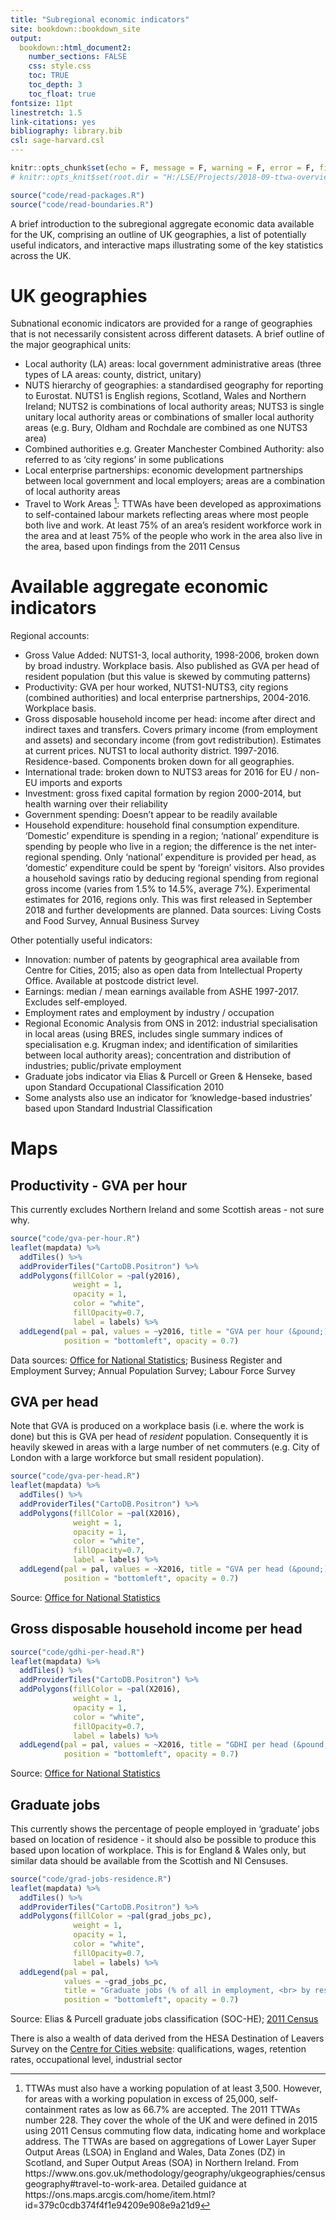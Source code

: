 ```yaml
---
title: "Subregional economic indicators"
site: bookdown::bookdown_site
output:
  bookdown::html_document2:
    number_sections: FALSE
    css: style.css
    toc: TRUE
    toc_depth: 3
    toc_float: true
fontsize: 11pt
linestretch: 1.5
link-citations: yes
bibliography: library.bib
csl: sage-harvard.csl
---
```


```r
knitr::opts_chunk$set(echo = F, message = F, warning = F, error = F, fig.align = "center", fig.pos="ht")
# knitr::opts_knit$set(root.dir = "H:/LSE/Projects/2018-09-ttwa-overview")
```

```r
source("code/read-packages.R")
source("code/read-boundaries.R")
```

A brief introduction to the subregional aggregate economic data available for the UK, comprising an outline of UK geographies, a list of potentially useful indicators, and interactive maps illustrating some of the key statistics across the UK.

# UK geographies

Subnational economic indicators are provided for a range of geographies that is not necessarily consistent across different datasets.  A brief outline of the major geographical units:

* Local authority (LA) areas: local government administrative areas (three types of LA areas: county, district, unitary)
* NUTS hierarchy of geographies: a standardised geography for reporting to Eurostat.  NUTS1 is English regions, Scotland, Wales and Northern Ireland; NUTS2 is combinations of local authority areas; NUTS3 is single unitary local authority areas or combinations of smaller local authority areas (e.g. Bury, Oldham and Rochdale are combined as one NUTS3 area)
* Combined authorities e.g. Greater Manchester Combined Authority: also referred to as 'city regions' in some publications
* Local enterprise partnerships: economic development partnerships between local government and local employers; areas are a combination of local authority areas
* Travel to Work Areas [^1]: TTWAs have been developed as approximations to self-contained labour markets reflecting areas where most people both live and work.  At least 75% of an area's resident workforce work in the area and at least 75% of the people who work in the area also live in the area, based upon findings from the 2011 Census

[^1]: TTWAs must also have a working population of at least 3,500. However, for areas with a working population in excess of 25,000, self-containment rates as low as 66.7% are accepted.  The 2011 TTWAs number 228. They cover the whole of the UK and were defined in 2015 using 2011 Census commuting flow data, indicating home and workplace address. The TTWAs are based on aggregations of Lower Layer Super Output Areas (LSOA) in England and Wales, Data Zones (DZ) in Scotland, and Super Output Areas (SOA) in Northern Ireland.  From https://www.ons.gov.uk/methodology/geography/ukgeographies/censusgeography#travel-to-work-area. Detailed guidance at https://ons.maps.arcgis.com/home/item.html?id=379c0cdb374f4f1e94209e908e9a21d9

# Available aggregate economic indicators

Regional accounts:

* Gross Value Added: NUTS1-3, local authority, 1998-2006, broken down by broad industry.  Workplace basis.  Also published as GVA per head of resident population (but this value is skewed by commuting patterns)
* Productivity: GVA per hour worked, NUTS1-NUTS3, city regions (combined authorities) and local enterprise partnerships, 2004-2016.  Workplace basis.    
* Gross disposable household income per head: income after direct and indirect taxes and transfers.  Covers primary income (from employment and assets) and secondary income (from govt redistribution).  Estimates at current prices.  NUTS1 to local authority district.  1997-2016.  Residence-based.  Components broken down for all geographies.  
* International trade: broken down to NUTS3 areas for 2016 for EU / non-EU imports and exports
* Investment: gross fixed capital formation by region 2000-2014, but health warning over their reliability
* Government spending: Doesn't appear to be readily available
* Household expenditure: household final consumption expenditure.  'Domestic' expenditure is spending in a region; 'national' expenditure is spending by people who live in a region; the difference is the net inter-regional spending.  Only 'national' expenditure is provided per head, as 'domestic' expenditure could be spent by 'foreign' visitors.   Also provides a household savings ratio by deducing regional spending from regional gross income (varies from 1.5% to 14.5%, average 7%).  Experimental estimates for 2016, regions only.  This was first released in September 2018 and further developments are planned.  Data sources: Living Costs and Food Survey, Annual Business Survey

Other potentially useful indicators:

* Innovation: number of patents by geographical area available from Centre for Cities, 2015; also as open data from Intellectual Property Office.  Available at postcode district level.  
* Earnings: median / mean earnings available from ASHE 1997-2017.  Excludes self-employed.  
* Employment rates and employment by industry / occupation
* Regional Economic Analysis from ONS in 2012: industrial specialisation in local areas (using BRES, includes single summary indices of specialisation e.g. Krugman index; and identification of similarities between local authority areas); concentration and distribution of industries; public/private employment
* Graduate jobs indicator via Elias & Purcell or Green & Henseke, based upon Standard Occupational Classification 2010
* Some analysts also use an indicator for 'knowledge-based industries' based upon Standard Industrial Classification 

# Maps 

## Productivity - GVA per hour 

This currently excludes Northern Ireland and some Scottish areas - not sure why. 

```r
source("code/gva-per-hour.R")
leaflet(mapdata) %>% 
  addTiles() %>% 
  addProviderTiles("CartoDB.Positron") %>% 
  addPolygons(fillColor = ~pal(y2016), 
              weight = 1, 
              opacity = 1, 
              color = "white", 
              fillOpacity=0.7, 
              label = labels) %>% 
  addLegend(pal = pal, values = ~y2016, title = "GVA per hour (&pound;), NUTS3 areas",
            position = "bottomleft", opacity = 0.7)
```

Data sources: [Office for National Statistics](https://www.ons.gov.uk/employmentandlabourmarket/peopleinwork/labourproductivity/articles/regionalandsubregionalproductivityintheuk/february2018); Business Register and Employment Survey; Annual Population Survey; Labour Force Survey

## GVA per head 

Note that GVA is produced on a workplace basis (i.e. where the work is done) but this is GVA per head of *resident* population.  Consequently it is heavily skewed in areas with a large number of net commuters (e.g. City of London with a large workforce but small resident population).  

```r
source("code/gva-per-head.R")
leaflet(mapdata) %>% 
  addTiles() %>% 
  addProviderTiles("CartoDB.Positron") %>% 
  addPolygons(fillColor = ~pal(X2016), 
              weight = 1, 
              opacity = 1, 
              color = "white", 
              fillOpacity=0.7, 
              label = labels) %>% 
  addLegend(pal = pal, values = ~X2016, title = "GVA per head (&pound;), LA areas",
            position = "bottomleft", opacity = 0.7)
```

Source: [Office for National Statistics](https://www.ons.gov.uk/economy/grossvalueaddedgva/datasets/regionalgrossvalueaddedbalancedbylocalauthorityintheuk)

## Gross disposable household income per head 

```r
source("code/gdhi-per-head.R")
leaflet(mapdata) %>% 
  addTiles() %>% 
  addProviderTiles("CartoDB.Positron") %>% 
  addPolygons(fillColor = ~pal(X2016), 
              weight = 1, 
              opacity = 1, 
              color = "white", 
              fillOpacity=0.7, 
              label = labels) %>% 
  addLegend(pal = pal, values = ~X2016, title = "GDHI per head (&pound;), NUTS3 areas",
            position = "bottomleft", opacity = 0.7)
```

Source: [Office for National Statistics](https://www.ons.gov.uk/economy/regionalaccounts/grossdisposablehouseholdincome/bulletins/regionalgrossdisposablehouseholdincomegdhi/1997to2016)

## Graduate jobs 

This currently shows the percentage of people employed in 'graduate' jobs based on location of residence - it should also be possible to produce this based upon location of workplace.  This is for England & Wales only, but similar data should be available from the Scottish and NI Censuses.  

```r
source("code/grad-jobs-residence.R")
leaflet(mapdata) %>% 
  addTiles() %>% 
  addProviderTiles("CartoDB.Positron") %>% 
  addPolygons(fillColor = ~pal(grad_jobs_pc), 
              weight = 1, 
              opacity = 1, 
              color = "white", 
              fillOpacity=0.7, 
              label = labels) %>% 
  addLegend(pal = pal, 
            values = ~grad_jobs_pc, 
            title = "Graduate jobs (% of all in employment, <br> by residence), TTWAs",
            position = "bottomleft", opacity = 0.7)
```

Source: Elias & Purcell graduate jobs classification (SOC-HE); [2011 Census](https://www.nomisweb.co.uk/census/2011/ct0347)

There is also a wealth of data derived from the HESA Destination of Leavers Survey on the [Centre for Cities website](http://www.centreforcities.org/data-tool/dataset/the-great-british-brain-drain#graph=bar&city=show-all&indicator=working-graduates-in-the-publicly-funded-services-sector\\single\\2014&sortOrder=high): qualifications, wages, retention rates, occupational level, industrial sector
